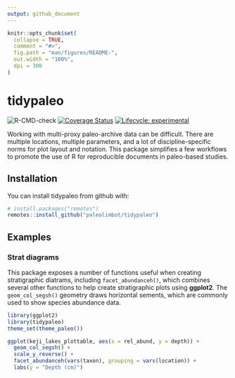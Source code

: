 ```yaml
---
output: github_document
---
```


<!-- README.md is generated from README.Rmd. Please edit that file -->

```r
knitr::opts_chunk$set(
  collapse = TRUE,
  comment = "#>",
  fig.path = "man/figures/README-",
  out.width = "100%",
  dpi = 300
)
```

# tidypaleo

<!-- badges: start -->
![R-CMD-check](https://github.com/paleolimbot/tidypaleo/workflows/R-CMD-check/badge.svg)
[![Coverage Status](https://img.shields.io/codecov/c/github/paleolimbot/tidypaleo/master.svg)](https://codecov.io/github/paleolimbot/tidypaleo?branch=master)
[![Lifecycle: experimental](https://img.shields.io/badge/lifecycle-experimental-orange.svg)](https://www.tidyverse.org/lifecycle/#experimental)
<!-- badges: end -->

Working with multi-proxy paleo-archive data can be difficult. There are multiple locations, multiple parameters, and a lot of discipline-specific norms for plot layout and notation. This package simplifies a few workflows to promote the use of R for reproducible documents in paleo-based studies.

## Installation

You can install tidypaleo from github with:

```r
# install.packages("remotes")
remotes::install_github("paleolimbot/tidypaleo")
```

## Examples

### Strat diagrams

This package exposes a number of functions useful when creating stratigraphic diatrams, including `facet_abundanceh()`, which combines several other functions to help create stratigraphic plots using **ggplot2**. The `geom_col_segsh()` geometry draws horizontal sements, which are commonly used to show species abundance data.

```r
library(ggplot2)
library(tidypaleo)
theme_set(theme_paleo())

ggplot(keji_lakes_plottable, aes(x = rel_abund, y = depth)) +
  geom_col_segsh() +
  scale_y_reverse() +
  facet_abundanceh(vars(taxon), grouping = vars(location)) +
  labs(y = "Depth (cm)")
```
